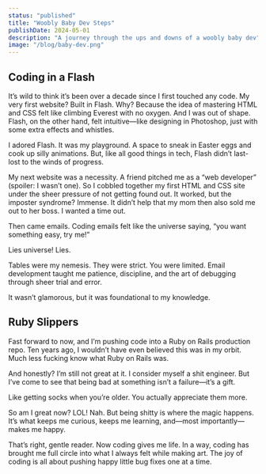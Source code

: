 ```yaml
---
status: "published"
title: "Woobly Baby Dev Steps"
publishDate: 2024-05-01
description: "A journey through the ups and downs of a woobly baby dev"
image: "/blog/baby-dev.png"
---
```


## Coding in a Flash

It’s wild to think it’s been over a decade since I first touched any code. My very first website? Built in Flash. Why? Because the idea of mastering HTML and CSS felt like climbing Everest with no oxygen. And I was out of shape. Flash, on the other hand, felt intuitive—like designing in Photoshop, just with some extra effects and whistles.

I adored Flash. It was my playground. A space to sneak in Easter eggs and cook up silly animations. But, like all good things in tech, Flash didn’t last-lost to the winds of progress.

My next website was a necessity. A friend pitched me as a “web developer” (spoiler: I wasn’t one). So I cobbled together my first HTML and CSS site under the sheer pressure of not getting found out. It worked, but the imposter syndrome? Immense. It didn’t help that my mom then also sold me out to her boss. I wanted a time out.

Then came emails. Coding emails felt like the universe saying, “you want something easy, try me!”

Lies universe! Lies.

Tables were my nemesis. They were strict. You were limited. Email development taught me patience, discipline, and the art of debugging through sheer trial and error.

It wasn’t glamorous, but it was foundational to my knowledge.

## Ruby Slippers
Fast forward to now, and I’m pushing code into a Ruby on Rails production repo. Ten years ago, I wouldn’t have even believed this was in my orbit. Much less fucking know what Ruby on Rails was.

And honestly? I’m still not great at it. I consider myself a shit engineer. But I’ve come to see that being bad at something isn’t a failure—it’s a gift.

Like getting socks when you’re older. You actually appreciate them more.

So am I great now? LOL! Nah. But being shitty is where the magic happens. It’s what keeps me curious, keeps me learning, and—most importantly—makes me happy.

That’s right, gentle reader. Now coding gives me life. In a way, coding has brought me full circle into what I always felt while making art. The joy of coding is all about pushing happy little bug fixes one at a time.